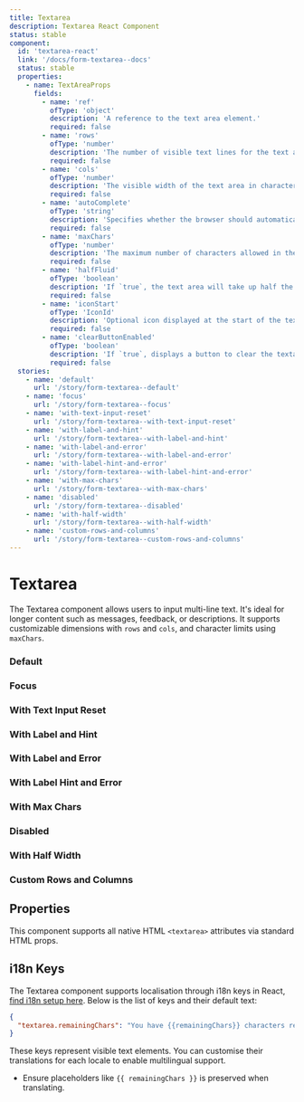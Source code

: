 ```yaml
---
title: Textarea
description: Textarea React Component
status: stable
component:
  id: 'textarea-react'
  link: '/docs/form-textarea--docs'
  status: stable
  properties:
    - name: TextAreaProps
      fields:
        - name: 'ref'
          ofType: 'object'
          description: 'A reference to the text area element.'
          required: false
        - name: 'rows'
          ofType: 'number'
          description: 'The number of visible text lines for the text area.'
          required: false
        - name: 'cols'
          ofType: 'number'
          description: 'The visible width of the text area in characters.'
          required: false
        - name: 'autoComplete'
          ofType: 'string'
          description: 'Specifies whether the browser should automatically complete the input.'
          required: false
        - name: 'maxChars'
          ofType: 'number'
          description: 'The maximum number of characters allowed in the text area.'
          required: false
        - name: 'halfFluid'
          ofType: 'boolean'
          description: 'If `true`, the text area will take up half the width of the container.'
          required: false
        - name: 'iconStart'
          ofType: 'IconId'
          description: 'Optional icon displayed at the start of the text area.'
          required: false
        - name: 'clearButtonEnabled'
          ofType: 'boolean'
          description: 'If `true`, displays a button to clear the textarea content.'
          required: false
  stories:
    - name: 'default'
      url: '/story/form-textarea--default'
    - name: 'focus'
      url: '/story/form-textarea--focus'
    - name: 'with-text-input-reset'
      url: '/story/form-textarea--with-text-input-reset'
    - name: 'with-label-and-hint'
      url: '/story/form-textarea--with-label-and-hint'
    - name: 'with-label-and-error'
      url: '/story/form-textarea--with-label-and-error'
    - name: 'with-label-hint-and-error'
      url: '/story/form-textarea--with-label-hint-and-error'
    - name: 'with-max-chars'
      url: '/story/form-textarea--with-max-chars'
    - name: 'disabled'
      url: '/story/form-textarea--disabled'
    - name: 'with-half-width'
      url: '/story/form-textarea--with-half-width'
    - name: 'custom-rows-and-columns'
      url: '/story/form-textarea--custom-rows-and-columns'
---
```


# Textarea

The Textarea component allows users to input multi-line text. It's ideal for longer content such as messages, feedback, or descriptions. It supports customizable dimensions with `rows` and `cols`, and character limits using `maxChars`.

<Section current="react">

### Default

<StorybookFrame
  className="h-[268px]"
  componentId="textarea-react"
  story="default"
/>

### Focus

<StorybookFrame
  className="h-[268px]"
  componentId="textarea-react"
  story="focus"
/>

### With Text Input Reset

<StorybookFrame
  className="h-[268px]"
  componentId="textarea-react"
  story="with-text-input-reset"
/>

### With Label and Hint

<StorybookFrame
  className="h-[268px]"
  componentId="textarea-react"
  story="with-label-and-hint"
/>

### With Label and Error

<StorybookFrame
  className="h-[268px]"
  componentId="textarea-react"
  story="with-label-and-error"
/>

### With Label Hint and Error

<StorybookFrame
  className="h-[294px]"
  componentId="textarea-react"
  story="with-label-hint-and-error"
/>

### With Max Chars

<StorybookFrame
  className="h-[268px]"
  componentId="textarea-react"
  story="with-max-chars"
/>

### Disabled

<StorybookFrame
  className="h-[268px]"
  componentId="textarea-react"
  story="disabled"
/>

### With Half Width

<StorybookFrame
  className="h-[268px]"
  componentId="textarea-react"
  story="with-half-width"
/>

### Custom Rows and Columns

<StorybookFrame
  className="h-[294px]"
  componentId="textarea-react"
  story="custom-rows-and-columns"
/>

## Properties

This component supports all native HTML `<textarea>` attributes via standard HTML props.

<ComponentPropertiesTable componentId="textarea-react" />

## i18n Keys

The Textarea component supports localisation through i18n keys in React, [find i18n setup here](/components/setup-guides/react/#internationalisation-i18n-guidelines). Below is the list of keys and their default text:

```json
{
  "textarea.remainingChars": "You have {{remainingChars}} characters remaining"
}
```

These keys represent visible text elements. You can customise their translations for each locale to enable multilingual support.

- Ensure placeholders like `{{ remainingChars }}` is preserved when translating.

</Section>
